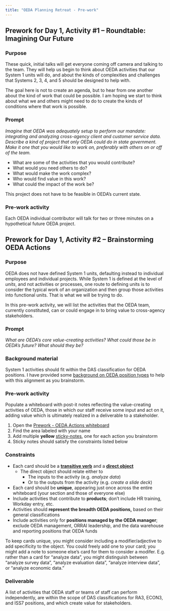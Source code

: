 ```yaml
---
title: "OEDA Planning Retreat - Pre-work"
---
```


## Prework for Day 1, Activity #1 -- Roundtable: Imagining Our Future

### Purpose

These quick, initial talks will get everyone coming off camera and talking to the team. They will help us begin to think about OEDA activities that our System 1 units will do, and about the kinds of complexities and challenges that Systems 2, 3, 4, and 5 should be designed to help with.

The goal here is not to create an agenda, but to hear from one another about the kind of work that could be possible. I am hoping we start to think about what we and others might need to do to create the kinds of conditions where that work is possible.

### Prompt

*Imagine that OEDA was adequately setup to perform our mandate: integrating and analyzing cross-agency client and customer service data. Describe a kind of project that only OEDA could do in state government. Make it one that you would like to work on, preferably with others on or off of the team.*

-   What are some of the activities that you would contribute?
-   What would you need others to do?
-   What would make the work complex?
-   Who would find value in this work?
-   What could the impact of the work be?

This project does not have to be feasible in OEDA's current state.

### Pre-work activity

Each OEDA individual contributor will talk for two or three minutes on a hypothetical future OEDA project.

## Prework for Day 1, Activity #2 -- Brainstorming OEDA Actions

### Purpose

OEDA does not have defined System 1 units, defaulting instead to individual employees and individual projects. While System 1 is defined at the level of *units*, and not activities or processes, one route to defining units is to consider the typical work of an organization and then group those activities into functional units. That is what we will be trying to do.

In this pre-work activity, we will list the activities that the OEDA team, currently constituted, can or could engage in to bring value to cross-agency stakeholders.

### Prompt

*What are OEDA's core value-creating activities? What could those be in OEDA's future? What should they be?*

### Background material

System 1 activities should fit within the DAS classification for OEDA positions. I have provided some [background on OEDA position types](retreat_support_OEDA_positions.qmd) to help with this alignment as you brainstorm.

### Pre-work activity

Populate a whiteboard with post-it notes reflecting the value-creating activities of OEDA, those in which our staff receive some input and act on it, adding value which is ultimately realized in a deliverable to a stakeholder.

1.  Open the [Prework - OEDA Actions whiteboard](https://teams.microsoft.com/l/entity/95de633a-083e-42f5-b444-a4295d8e9314/_djb2_msteams_prefix_2138725456?context=%7B%22chatId%22%3A%2219%3Ameeting_NGI5MmE1ZjAtOWQzNS00MjNlLThkMTgtZGIzZDYxYzUxOTYx%40thread.v2%22%2C%22contextType%22%3A%22chat%22%7D&tenantId=658e63e8-8d39-499c-8f48-13adc9452f4c)
2.  Find the area labeled with your name
3.  Add multiple **yellow** [sticky-notes](https://support.microsoft.com/en-us/office/add-notes-and-note-grids-in-whiteboard-6e29d215-a3e0-431b-8ad4-6076fb444daf), one for each action you brainstorm
4.  Sticky notes should satisfy the constraints listed below

### Constraints

-   Each card should be a [**transitive verb**](https://www.grammarly.com/blog/parts-of-speech/transitive-verbs/) and a [**direct object**](https://www.grammarly.com/blog/parts-of-speech/direct-object/)
    -   The direct object should relate either to
        -   The inputs to the activity (e.g. *analyze data*)
        -   Or to the outputs from the activity (e.g. *create a slide deck*)
- Each card should be **unique**, appearing just once across the entire whiteboard (your section and those of everyone else)
-   Include activities that contribute to **products**; don't include HR training, Workday entry, etc.
-   Activities should **represent the breadth OEDA positions,** based on their general classifications
-   Include activities only for **positions managed by the OEDA manager**; exclude OEDA management, ORRAI leadership, and the data warehouse and reporting positions that OEDA funds

To keep cards unique, you might consider including a modifier/adjective to add specificity to the object. You could freely add one to your card; you might add a note to someone else's card for them to consider a modifer. E.g. rather than a card for "analyze data", you might distinguish between "analyze survey data", "analyze evaluation data", "analyze interview data", or "analyze economic data."


### Deliverable

A list of activities that OEDA staff or teams of staff can perform independently, are within the scope of DAS classifications for RA3, ECON3, and ISS7 positions, and which create value for stakeholders.
